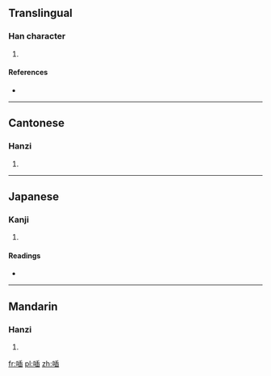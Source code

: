 ==Translingual==

===Han character===
{{Han char|rn=30|rad=口|as=09|sn=12|four=6107<sub>7</sub>|canj=口竹十X (RHJX)}}

# {{defn|Han|sort=口09}}

====References====
* {{Han ref|kx=0199.200|dkj=03968|dj=0421.100|hdz=10656.080|uh=55A2|ud=21922|bh=D86C|bd=55404}}

----

==Cantonese==

===Hanzi===
{{yue-hanzi|jyut=|y=saap3}}

# {{defn|Cantonese|sort=口09}}

----

==Japanese==

===Kanji===
{{ja-kanji|grade=|rs=口09}}

# {{defn|Japanese|sort=口09}}

====Readings====
* {{ja-readings|on=[[てふ]] (tefu), [[せふ]] (sefu), [[さふ]] (safu)|kun=[[おしやべり]] (oshiyaberi)}}

----

==Mandarin==

===Hanzi===
{{cmn-hanzi|pin=[[shà]] ([[sha4]])|wg=sha<sup>4</sup>}}

# {{defn|Mandarin|sort=口09}}

[[fr:喢]]
[[pl:喢]]
[[zh:喢]]